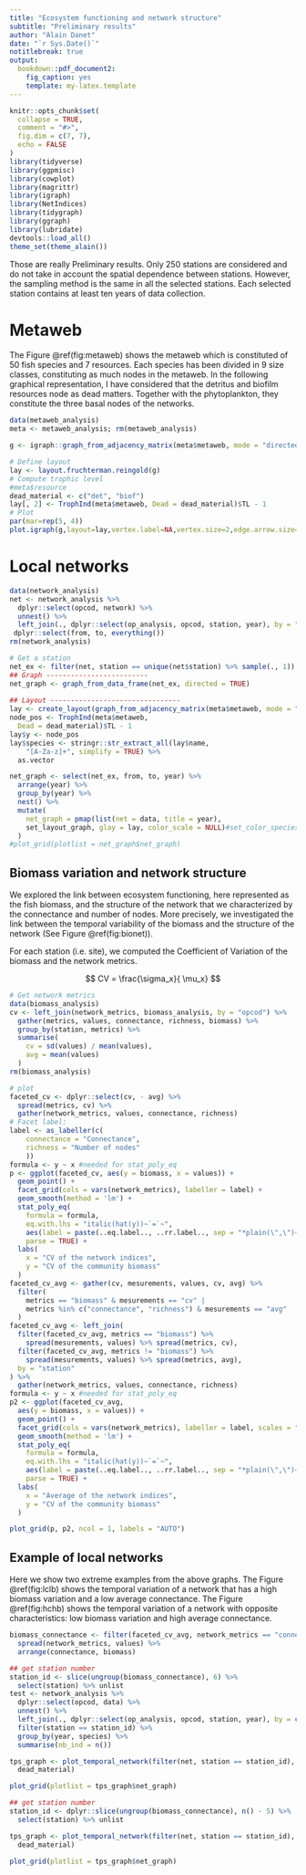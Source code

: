 ```yaml
---
title: "Ecosystem functioning and network structure"
subtitle: "Preliminary results"
author: "Alain Danet"
date: "`r Sys.Date()`"
notitlebreak: true
output:
  bookdown::pdf_document2:
    fig_caption: yes 
    template: my-latex.template
---
```


```r
knitr::opts_chunk$set(
  collapse = TRUE,
  comment = "#>",
  fig.dim = c(7, 7),
  echo = FALSE
)
library(tidyverse)
library(ggpmisc)
library(cowplot)
library(magrittr)
library(igraph)
library(NetIndices)
library(tidygraph)
library(ggraph)
library(lubridate)
devtools::load_all()
theme_set(theme_alain())
```

Those are really Preliminary results. Only 250 stations are considered and do
not take in account the spatial dependence between stations. However, the
sampling method is the same in all the selected stations. Each selected station
contains at least ten years of data collection.

# Metaweb

The Figure \@ref(fig:metaweb) shows the metaweb which is constituted of 50 fish species and 7 resources. 
Each species has been divided in 9 size classes, constituting as much nodes in
the metaweb. In the following graphical representation, I have considered that
the detritus and biofilm resources node as dead matters. Together with the
phytoplankton, they constitute the three basal nodes of the networks.

```r
data(metaweb_analysis)
meta <- metaweb_analysis; rm(metaweb_analysis)

g <- igraph::graph_from_adjacency_matrix(meta$metaweb, mode = "directed")

# Define layout
lay <- layout.fruchterman.reingold(g)
# Compute trophic level
#meta$resource
dead_material <- c("det", "biof")
lay[, 2] <- TrophInd(meta$metaweb, Dead = dead_material)$TL - 1
# Plot
par(mar=rep(5, 4))
plot.igraph(g,layout=lay,vertex.label=NA,vertex.size=2,edge.arrow.size=.5,edge.width=.5)

```

# Local networks

```r
data(network_analysis)
net <- network_analysis %>%
  dplyr::select(opcod, network) %>%
  unnest() %>%
  left_join(., dplyr::select(op_analysis, opcod, station, year), by = "opcod") %>%
 dplyr::select(from, to, everything())
rm(network_analysis)

# Get a station
net_ex <- filter(net, station == unique(net$station) %>% sample(., 1))
## Graph -------------------------
net_graph <- graph_from_data_frame(net_ex, directed = TRUE)
 
## Layout --------------------------------
lay <- create_layout(graph_from_adjacency_matrix(meta$metaweb, mode = "directed"), layout = "kk")
node_pos <- TrophInd(meta$metaweb,
  Dead = dead_material)$TL - 1
lay$y <- node_pos
lay$species <- stringr::str_extract_all(lay$name,
    "[A-Za-z]+", simplify = TRUE) %>%
  as.vector

net_graph <- select(net_ex, from, to, year) %>%
  arrange(year) %>%
  group_by(year) %>%
  nest() %>%
  mutate(
    net_graph = pmap(list(net = data, title = year), 
    set_layout_graph, glay = lay, color_scale = NULL)#set_color_species(lay)
  )
#plot_grid(plotlist = net_graph$net_graph)
```

## Biomass variation and network structure

We explored the link between ecosystem functioning, here represented as the
fish biomass, and the structure of the network that we characterized by the
connectance and number of nodes.
More precisely, we investigated the link between the temporal variability of
the biomass and the structure of the network (See Figure \@ref(fig:bionet)).  

For each station (i.e. site), we computed the Coefficient of Variation of the
biomass and the network metrics.

$$
CV = \frac{\sigma_x}{ \mu_x}
$$


```r
# Get network metrics
data(biomass_analysis)
cv <- left_join(network_metrics, biomass_analysis, by = "opcod") %>%
  gather(metrics, values, connectance, richness, biomass) %>%
  group_by(station, metrics) %>%
  summarise(
    cv = sd(values) / mean(values),
    avg = mean(values)
  )
rm(biomass_analysis)

# plot
faceted_cv <- dplyr::select(cv, - avg) %>%
  spread(metrics, cv) %>%
  gather(network_metrics, values, connectance, richness)
# Facet label:
label <- as_labeller(c(
    connectance = "Connectance",
    richness = "Number of nodes"
    ))
formula <- y ~ x #needed for stat_poly_eq
p <- ggplot(faceted_cv, aes(y = biomass, x = values)) +
  geom_point() +
  facet_grid(cols = vars(network_metrics), labeller = label) +
  geom_smooth(method = 'lm') +
  stat_poly_eq(
    formula = formula,
    eq.with.lhs = "italic(hat(y))~`=`~",
    aes(label = paste(..eq.label.., ..rr.label.., sep = "*plain(\",\")~")),
    parse = TRUE) +
  labs(
    x = "CV of the network indices",
    y = "CV of the community biomass"
  )
faceted_cv_avg <- gather(cv, mesurements, values, cv, avg) %>%
  filter(
    metrics == "biomass" & mesurements == "cv" |
    metrics %in% c("connectance", "richness") & mesurements == "avg"
  )
faceted_cv_avg <- left_join(
  filter(faceted_cv_avg, metrics == "biomass") %>%
    spread(mesurements, values) %>% spread(metrics, cv),
  filter(faceted_cv_avg, metrics != "biomass") %>%
    spread(mesurements, values) %>% spread(metrics, avg),
  by = "station"
) %>%
  gather(network_metrics, values, connectance, richness)
formula <- y ~ x #needed for stat_poly_eq
p2 <- ggplot(faceted_cv_avg,
  aes(y = biomass, x = values)) +
  geom_point() +
  facet_grid(cols = vars(network_metrics), labeller = label, scales = "free_x") +
  geom_smooth(method = 'lm') +
  stat_poly_eq(
    formula = formula,
    eq.with.lhs = "italic(hat(y))~`=`~",
    aes(label = paste(..eq.label.., ..rr.label.., sep = "*plain(\",\")~")),
    parse = TRUE) +
  labs(
    x = "Average of the network indices",
    y = "CV of the community biomass"
  )

plot_grid(p, p2, ncol = 1, labels = "AUTO")
```

## Example of local networks


Here we show two extreme examples from the above graphs. The Figure
\@ref(fig:lclb) shows the temporal variation of a network that has a high 
biomass variation and a low average connectance. The Figure \@ref(fig:hchb)
shows the temporal variation of a network with opposite characteristics: low 
biomass variation and high average connectance.

```r
biomass_connectance <- filter(faceted_cv_avg, network_metrics == "connectance") %>%
  spread(network_metrics, values) %>%
  arrange(connectance, biomass)

## get station number
station_id <- slice(ungroup(biomass_connectance), 6) %>%
  select(station) %>% unlist
test <- network_analysis %>%
  dplyr::select(opcod, data) %>%
  unnest() %>%
  left_join(., dplyr::select(op_analysis, opcod, station, year), by = c("opcod", "year", "station")) %>%
  filter(station == station_id) %>%
  group_by(year, species) %>%
  summarise(nb_ind = n())

tps_graph <- plot_temporal_network(filter(net, station == station_id), meta = meta, dead =
  dead_material)

plot_grid(plotlist = tps_graph$net_graph)
```

```r
## get station number
station_id <- dplyr::slice(ungroup(biomass_connectance), n() - 5) %>%
  select(station) %>% unlist

tps_graph <- plot_temporal_network(filter(net, station == station_id), meta = meta, dead =
  dead_material)

plot_grid(plotlist = tps_graph$net_graph)
```
